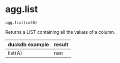 # agg.list { #duckops.agg.list }

`agg.list(col0)`

Returns a LIST containing all the values of a column.

| duckdb example | result |
| -------------- | ------ |
| list(A) | nan |
